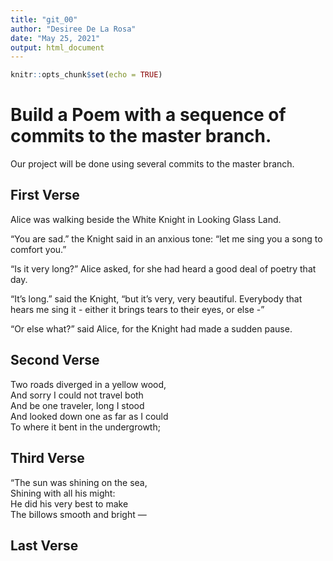 ```yaml
---
title: "git_00"
author: "Desiree De La Rosa"
date: "May 25, 2021"
output: html_document
---
```


```r
knitr::opts_chunk$set(echo = TRUE)
```
# Build a Poem with a sequence of commits to the master branch.
Our project will be done using several commits to the master branch.
<!-- Do not modify or change any text in "!--" bracketed areas such as this --- these are instructions to
you, if you change any of this the git program will notice it and compromise your git merging strategy !-->

## First Verse 
<!--Put the first five lines of a poem by Lewis Carrol in this section!-->
Alice was walking beside the White Knight in Looking Glass Land.

"You are sad." the Knight said in an anxious tone: "let me sing you a song to comfort you."

"Is it very long?" Alice asked, for she had heard a good deal of poetry that day.

"It's long." said the Knight, "but it's very, very beautiful. Everybody that hears me sing it -
either it brings tears to their eyes, or else -"

"Or else what?" said Alice, for the Knight had made a sudden pause.

## Second Verse
<!--Put the first five lines of a poem by Robert Frost here!-->Two roads diverged in a yellow wood,  
And sorry I could not travel both  
And be one traveler, long I stood  
And looked down one as far as I could  
To where it bent in the undergrowth;  

## Third Verse
<!--Put the first two verses of The Walrus and the Carpenter here!-->
"The sun was shining on the sea,  
      Shining with all his might:  
He did his very best to make  
      The billows smooth and bright —  
      
## Last Verse
<!--Put a short poem of your choice 8-20 lines,here!-->
